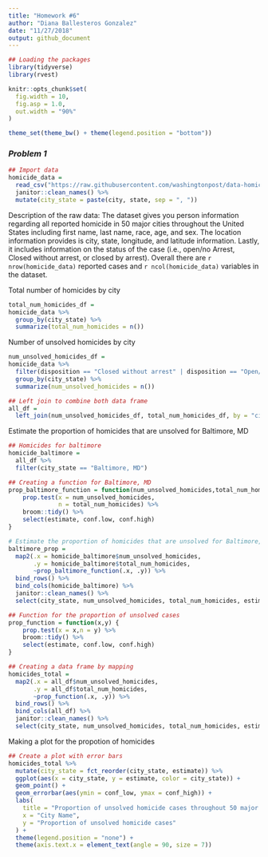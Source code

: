 ```yaml
---
title: "Homework #6"
author: "Diana Ballesteros Gonzalez"
date: "11/27/2018"
output: github_document
---
```


```r
## Loading the packages
library(tidyverse)
library(rvest)

knitr::opts_chunk$set(
  fig.width = 10,
  fig.asp = 1.0,
  out.width = "90%"
)

theme_set(theme_bw() + theme(legend.position = "bottom"))
```

### *Problem 1* 
```r
## Import data 
homicide_data = 
  read_csv("https://raw.githubusercontent.com/washingtonpost/data-homicides/master/homicide-data.csv") %>% 
  janitor::clean_names() %>% 
  mutate(city_state = paste(city, state, sep = ", "))
```

Description of the raw data: The dataset gives you person information regarding all reported homicide in 50 major cities throughout the United States including first name, last name, race, age, and sex. The location information provides is city, state, longitude, and latitude information. Lastly, it includes information on the status of the case (i.e., open/no Arrest, Closed without arrest, or closed by arrest). Overall there are `r nrow(homicide_data)` reported cases and `r ncol(homicide_data)` variables in the dataset. 

Total number of homicides by city
```r
total_num_homicides_df = 
homicide_data %>% 
  group_by(city_state) %>% 
  summarize(total_num_homicides = n()) 
```

Number of unsolved homicides by city
```r
num_unsolved_homicides_df = 
homicide_data %>% 
  filter(disposition == "Closed without arrest" | disposition == "Open/No arrest") %>% 
  group_by(city_state) %>% 
  summarize(num_unsolved_homicides = n()) 
```

```r
## Left join to combine both data frame  
all_df = 
  left_join(num_unsolved_homicides_df, total_num_homicides_df, by = "city_state")
```

Estimate the proportion of homicides that are unsolved for Baltimore, MD
```r
## Homicides for baltimore 
homicide_baltimore = 
  all_df %>% 
  filter(city_state == "Baltimore, MD")

## Creating a function for Baltimore, MD
prop_baltimore_function = function(num_unsolved_homicides,total_num_homicides) {
    prop.test(x = num_unsolved_homicides,
              n = total_num_homicides) %>% 
    broom::tidy() %>% 
    select(estimate, conf.low, conf.high)
}

# Estimate the proportion of homicides that are unsolved for Baltimore, MD
baltimore_prop = 
  map2(.x = homicide_baltimore$num_unsolved_homicides, 
       .y = homicide_baltimore$total_num_homicides,
       ~prop_baltimore_function(.x, .y)) %>% 
  bind_rows() %>% 
  bind_cols(homicide_baltimore) %>% 
  janitor::clean_names() %>% 
  select(city_state, num_unsolved_homicides, total_num_homicides, estimate, conf_low, conf_high)
```

```r
## Function for the proportion of unsolved cases 
prop_function = function(x,y) {
    prop.test(x = x,n = y) %>% 
    broom::tidy() %>% 
    select(estimate, conf.low, conf.high)
}

## Creating a data frame by mapping 
homicides_total = 
  map2(.x = all_df$num_unsolved_homicides, 
       .y = all_df$total_num_homicides,
       ~prop_function(.x, .y)) %>% 
  bind_rows() %>% 
  bind_cols(all_df) %>% 
  janitor::clean_names() %>% 
  select(city_state, num_unsolved_homicides, total_num_homicides, estimate, conf_low, conf_high)
```

Making a plot for the propotion of homicides

```r
## Create a plot with error bars 
homicides_total %>% 
  mutate(city_state = fct_reorder(city_state, estimate)) %>% 
  ggplot(aes(x = city_state, y = estimate, color = city_state)) + 
  geom_point() + 
  geom_errorbar(aes(ymin = conf_low, ymax = conf_high)) + 
  labs(
    title = "Proportion of unsolved homicide cases throughout 50 major US cities",
    x = "City Name",
    y = "Proportion of unsolved homicide cases"
  ) + 
  theme(legend.position = "none") + 
  theme(axis.text.x = element_text(angle = 90, size = 7))
```
